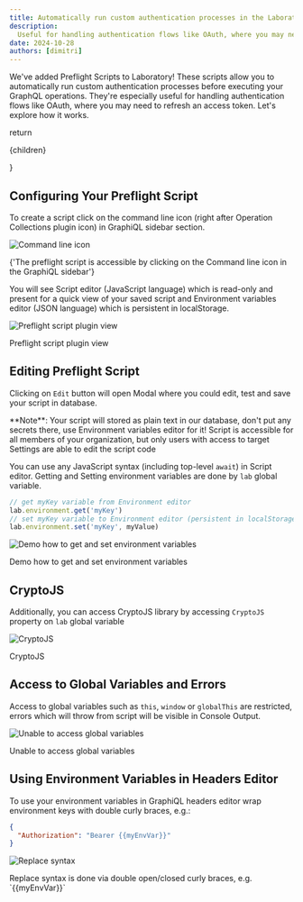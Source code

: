 ```yaml
---
title: Automatically run custom authentication processes in the Laboratory
description:
  Useful for handling authentication flows like OAuth, where you may need to refresh an access token
date: 2024-10-28
authors: [dimitri]
---
```



We've added Preflight Scripts to Laboratory! These scripts allow you to automatically run custom
authentication processes before executing your GraphQL operations. They're especially useful for
handling authentication flows like OAuth, where you may need to refresh an access token. Let's
explore how it works.

  return <p className="text-center text-sm italic">{children}</p>
}

## Configuring Your Preflight Script

To create a script click on the command line icon (right after Operation Collections plugin icon) in
GraphiQL sidebar section.

![Command line icon](./command-line-icon.png)

<Caption>
  {'The preflight script is accessible by clicking on the Command line icon in the GraphiQL sidebar'}
</Caption>

You will see Script editor (JavaScript language) which is read-only and present for a quick view of your saved script
and Environment variables editor (JSON language) which is persistent in localStorage.

![Preflight script plugin view](./preflight-script-plugin.png)

<Caption>Preflight script plugin view</Caption>

## Editing Preflight Script

Clicking on `Edit` button will open Modal where you could edit, test and save your script in
database.

<Callout type="warning">
  **Note**: Your script will stored as plain text in our database, don't put any secrets there, use
  Environment variables editor for it! Script is accessible for all members of your organization, but only
  users with access to target Settings are able to edit the script code
</Callout>

You can use any JavaScript syntax (including top-level `await`) in Script editor. Getting and
Setting environment variables are done by `lab` global variable.

```js
// get myKey variable from Environment editor
lab.environment.get('myKey')
// set myKey variable to Environment editor (persistent in localStorage)
lab.environment.set('myKey', myValue)
```

![Demo how to get and set environment variables](./get-and-set-env-vars.png)

<Caption>Demo how to get and set environment variables</Caption>

## CryptoJS

Additionally, you can access CryptoJS library by accessing `CryptoJS` property on `lab` global
variable

![CryptoJS](./crypto-js.png)

<Caption>CryptoJS</Caption>

## Access to Global Variables and Errors

Access to global variables such as `this`, `window` or `globalThis` are restricted, errors which
will throw from script will be visible in Console Output.

![Unable to access global variables](./unable-to-access-global-variables.png)

<Caption>Unable to access global variables</Caption>

## Using Environment Variables in Headers Editor

To use your environment variables in GraphiQL headers editor wrap environment keys with double curly
braces, e.g.:

```json filename="Headers" /{{myEnvVar}}/
{
  "Authorization": "Bearer {{myEnvVar}}"
}
```

![Replace syntax](./replace-syntax.png)

<Caption>Replace syntax is done via double open/closed curly braces, e.g. `{{myEnvVar}}`</Caption>
